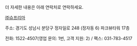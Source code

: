 더 자세한 내용은 아래 연락처로 연락하세요.

[㈜슈프리마](https://www.supremainc.com)

주소: 경기도 성남시 분당구 정자일로 248 (정자동 6) 파크뷰타워 17층

전화: 1522-4507(영업 문의: 1번, 고객 지원: 2) / 팩스: 031-783-4517